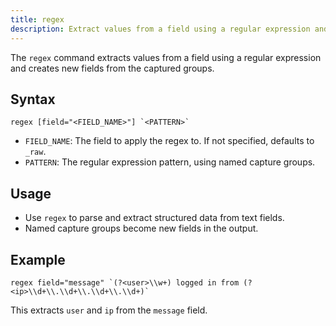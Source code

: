 ```yaml
---
title: regex
description: Extract values from a field using a regular expression and create new fields from the captured groups.
---
```



The `regex` command extracts values from a field using a regular expression and creates new fields from the captured groups.

## Syntax

```
regex [field="<FIELD_NAME>"] `<PATTERN>`
```

- `FIELD_NAME`: The field to apply the regex to. If not specified, defaults to `_raw`.
- `PATTERN`: The regular expression pattern, using named capture groups.

## Usage

- Use `regex` to parse and extract structured data from text fields.
- Named capture groups become new fields in the output.

## Example

```
regex field="message" `(?<user>\\w+) logged in from (?<ip>\\d+\\.\\d+\\.\\d+\\.\\d+)`
```

This extracts `user` and `ip` from the `message` field.